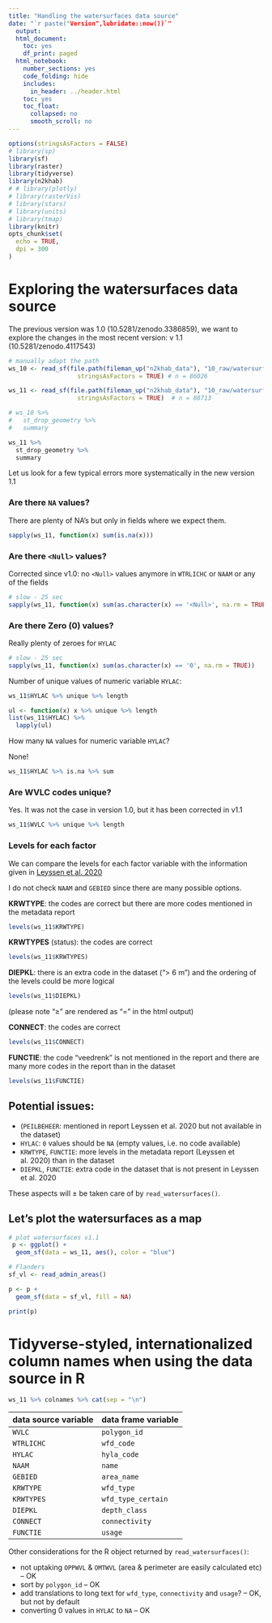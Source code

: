 ```yaml
---
title: "Handling the watersurfaces data source"
date: "`r paste("Version",lubridate::now())`"
  output:
  html_document:
    toc: yes
    df_print: paged
  html_notebook:
    number_sections: yes
    code_folding: hide
    includes:
      in_header: ../header.html
    toc: yes
    toc_float:
      collapsed: no
      smooth_scroll: no
---
```


```r
options(stringsAsFactors = FALSE)
# library(sp)
library(sf)
library(raster)
library(tidyverse)
library(n2khab)
# # library(plotly)
# library(rasterVis)
# library(stars)
# library(units)
# library(tmap)
library(knitr)
opts_chunk$set(
  echo = TRUE,
  dpi = 300
)
```

# Exploring the watersurfaces data source

The previous version was 1.0 (10.5281/zenodo.3386859), we want to explore the changes in the most recent version: v 1.1 (10.5281/zenodo.4117543)

```r
# manually adapt the path
ws_10 <- read_sf(file.path(fileman_up("n2khab_data"), "10_raw/watersurfaces/versies/v1.0"),
                   stringsAsFactors = TRUE) # n = 86026

ws_11 <- read_sf(file.path(fileman_up("n2khab_data"), "10_raw/watersurfaces/watersurfaces.gpkg"),
                   stringsAsFactors = TRUE)  # n = 88713

```


```r
# ws_10 %>% 
#   st_drop_geometry %>% 
#   summary
```
```r
ws_11 %>% 
  st_drop_geometry %>% 
  summary
```
Let us look for a few typical errors more systematically in the new version 1.1

### Are there `NA` values?

There are plenty of NA's but only in fields where we expect them.

```r
sapply(ws_11, function(x) sum(is.na(x)))

```

### Are there `<Null>` values?

Corrected since v1.0: no  `<Null>` values anymore in `WTRLICHC` or `NAAM` or any of the fields

```r
# slow - 25 sec
sapply(ws_11, function(x) sum(as.character(x) == '<Null>', na.rm = TRUE))
```

### Are there Zero (0) values?

Really plenty of zeroes for `HYLAC`

```r
# slow - 25 sec
sapply(ws_11, function(x) sum(as.character(x) == '0', na.rm = TRUE))
```

Number of unique values of numeric variable `HYLAC`:

```r
ws_11$HYLAC %>% unique %>% length
```

```r
ul <- function(x) x %>% unique %>% length
list(ws_11$HYLAC) %>% 
  lapply(ul)
```

How many `NA` values for numeric variable `HYLAC`?

None!

```r
ws_11$HYLAC %>% is.na %>% sum
```
### Are WVLC codes unique?

Yes. It was not the case in version 1.0, but it has been corrected in v1.1

```r
ws_11$WVLC %>% unique %>% length
```


### Levels for each factor

We can compare the levels for each factor variable with the information given in 
[Leyssen et al. 2020](https://pureportal.inbo.be/nl/publications/watervlakken-versie-11-polygonenkaart-van-stilstaand-water-in-vla)

I do not check `NAAM` and `GEBIED` since there are many possible options.

**KRWTYPE**: the codes are correct but there are more codes mentioned in the metadata report

```r
levels(ws_11$KRWTYPE)
```
**KRWTYPES** (status): the codes are correct

```r
levels(ws_11$KRWTYPES)
```
**DIEPKL**: there is an extra code in the dataset ("> 6 m") and the ordering of the levels could be more logical

```r
levels(ws_11$DIEPKL)
```

(please note "≥" are rendered as "=" in the html output)

**CONNECT**: the codes are correct

```r
levels(ws_11$CONNECT)
```
**FUNCTIE**: the code "veedrenk" is not mentioned in the report and there are many more codes in the report than in the dataset

```r
levels(ws_11$FUNCTIE)
```
## Potential issues:

- (`PEILBEHEER`: mentioned in report Leyssen et al. 2020 but not available in the dataset)
- `HYLAC`: `0` values should be `NA` (empty values, i.e. no code available)
- `KRWTYPE`, `FUNCTIE`: more levels in the metadata report (Leyssen et al. 2020) than in the dataset 
- `DIEPKL`, `FUNCTIE`: extra code in the dataset that is not present in Leyssen et al. 2020

These aspects will ± be taken care of by `read_watersurfaces()`.


## Let's plot the watersurfaces as a map

```r

# plot watersurfaces v1.1
 p <- ggplot() +
  geom_sf(data = ws_11, aes(), color = "blue")

# Flanders
sf_vl <- read_admin_areas()

p <- p + 
  geom_sf(data = sf_vl, fill = NA)

print(p)

```

<!-- ### Are all the watersurfaces in Flanders? -->

<!-- ```{r streams-in-fl} -->
<!-- in_vl <- st_contains(x = sf_vl, y = ws_11) -->

<!-- not_contained <- ws_11 %>%  -->
<!--   st_drop_geometry() %>%  -->
<!--   mutate(orig_rowname = rownames(.)) %>%  -->
<!--   filter(!rownames(.) %in% in_vl[[1]]) -->

<!-- # 61 watersurfaces -->
<!-- print(not_contained %>% nrow()) -->

<!-- not_contained %>%  -->
<!--   distinct(WVLC, NAAM) %>%  -->
<!--   kable() -->
<!-- ``` -->
<!-- 61 watersurfaces are not 'contained' within the polygon for Flanders (see list above) -->

# Tidyverse-styled, internationalized column names when using the data source in R

```r
ws_11 %>% colnames %>% cat(sep = "\n")
```

data source variable          data frame variable
----------------------        ---------------------
`WVLC`                        `polygon_id` 
`WTRLICHC`                    `wfd_code`
`HYLAC`                       `hyla_code`
`NAAM`                        `name`
`GEBIED`                      `area_name`
`KRWTYPE`                     `wfd_type `
`KRWTYPES`                    `wfd_type_certain`
`DIEPKL`                      `depth_class`
`CONNECT`                     `connectivity`
`FUNCTIE`                     `usage`

Other considerations for the R object returned by `read_watersurfaces()`:

- not uptaking `OPPWVL` & `OMTWVL` (area & perimeter are easily calculated etc) -- OK
- sort by `polygon_id` -- OK
- add translations to long text for `wfd_type `,
`connectivity` and `usage`? -- OK, but not by default
- converting 0 values in `HYLAC` to `NA` -- OK



